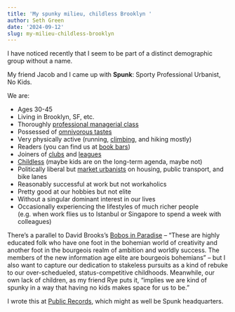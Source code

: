 ```yaml
---
title: 'My spunky milieu, childless Brooklyn '
author: Seth Green
date: '2024-09-12'
slug: my-milieu-childless-brooklyn
---
```


I have noticed recently that I seem to be part of a distinct demographic group without a name.

My friend Jacob and I came up with **Spunk**: Sporty Professional Urbanist, No Kids.

We are:

* Ages 30-45 
* Living in Brooklyn, SF, etc. 
* Thoroughly [professional managerial class](https://thebellows.org/the-double-horseshoe-theory-of-class-politics-the-bellows-2/) 
* Possessed of [omnivorous tastes](https://c-j-l-c.org/portfolio/omnivores-and-inequality-2/)
* Very physically active (running, [climbing](https://www.nytimes.com/2017/03/15/business/smallbusiness/rock-climbing-gyms-bouldering-walls.html), and hiking mostly)
* Readers (you can find us at [book bars](https://ny.eater.com/2024/8/14/24220327/bookstore-bars-new-york-lizs-book-bar-book-club-bar-bibliotheque-sullaluna))
* Joiners of [clubs](https://www.nytimes.com/2023/09/24/style/new-york-city-running-clubs.html) and [leagues](https://www.nytimes.com/2022/04/15/nyregion/ny-games.html)
* [Childless](https://www.nytimes.com/2024/07/25/well/mind/child-free-adults-pew-study.html) (maybe kids are on the long-term agenda, maybe not)
* Politically liberal but [market urbanists](https://x.com/CNLiberalism) on housing, public transport, and bike lanes 
* Reasonably successful at work but not workaholics
* Pretty good at our hobbies but not elite
* Without a singular dominant interest in our lives
* Occasionally experiencing the lifestyles of much richer people (e.g. when work flies us to Istanbul or Singapore to spend a week with colleagues)

There's a parallel to David Brooks's [Bobos in Paradise](https://archive.nytimes.com/www.nytimes.com/books/first/b/brooks-bobos.html) -- "These are highly educated folk who have one foot in the bohemian world of creativity and another foot in the bourgeois realm of ambition and worldly success. The members of the new information age elite are bourgeois bohemians" -- but I also want to capture our dedication to stakeless pursuits as a kind of rebuke to our over-schedueled, status-competitive childhoods. Meanwhile, our own lack of children, as my friend Rye puts it, "implies we are kind of spunky in a way that having no kids makes space for us to be." 

I wrote this at [Public Records](https://lampoonmagazine.com/article/2022/12/30/public-records-brooklyn/), which might as well be Spunk headquarters. 